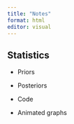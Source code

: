 ```yaml
---
title: "Notes"
format: html
editor: visual
---
```


## Statistics

-   Priors

-   Posteriors

-   Code

-   Animated graphs
